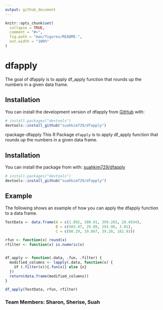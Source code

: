 ```yaml
---
output: github_document
---
```


<!-- README.md is generated from README.Rmd. Please edit that file -->

```r
knitr::opts_chunk$set(
  collapse = TRUE,
  comment = "#>",
  fig.path = "man/figures/README-",
  out.width = "100%"
)
```

# dfapply

<!-- badges: start -->
<!-- badges: end -->

The goal of dfapply is to apply df_apply function that rounds up the numbers in a given data frame.

## Installation

You can install the development version of dfapply from [GitHub](https://github.com/suahkim729/dfapply) with:

```r
# install.packages("devtools")
devtools::install_github("suahkim729/dfapply")
```
 rpackage-dfapply
This R Package `dfapply` is to apply df_apply function that rounds up the numbers in a given data frame.


## Installation
You can install the package from with: [suahkim729/dfapply](https://github.com/suahkim729/dfapply)

```r
# install.packages("devtools")
devtools::install_github("suahkim729/dfapply")
```

## Example
The following shows an example of how you can apply the dfapply function to a data frame.

```r
TestData <- data.frame(A = c(1.092, 300.81, 399.203, 20.4934),
                       B = c(503.47, 29.89, 293.90, 3.01),
                       C = c(80.29, 19.867, 39.20, 182.93))

rfun <- function(x) round(x)
rfilter <- function(x) is.numeric(x)


df_apply <- function(.data, .fun, .filter) {
  modified_columns <- lapply(.data, function(x) {
    if (.filter(x)){.fun(x)} else {x}
  })
  return(data.frame(modified_columns))
}

df_apply(TestData, rfun, rfilter)
```

### Team Members: Sharon, Sherise, Suah
